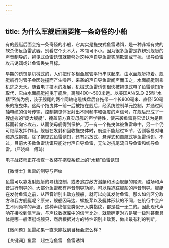 ```yaml
---
---
---
```

title: 为什么军舰后面要拖一条奇怪的小船
---




有的舰艇后面会拖一条奇怪的小船，它其实是拖曳式鱼雷诱饵，是一种非常有效的软杀伤反鱼雷武器。别看它个头不大，本领可不小。因为很多鱼雷是靠辨别舰艇的声音制导的，拖曳式鱼雷诱饵就能够对这种声自导鱼雷实施欺骗或干扰，误导鱼雷攻击诱饵或让鱼雷丢失目标。

早期的诱饵是机械式的，人们把许多根金属管平行串联起来，由水面舰艇拖着。舰艇航行时管子会因碰撞而产生噪声，来袭的声自导鱼雷闻声而击之，水面舰艇则乘机逃之夭夭。随着电子技术的发展，机械式鱼雷诱饵很快被拖曳式电子鱼雷诱饵所取代，它由水面舰艇拖曳于舰后，离舰400～500米远。以美国AN/SLQ-25型“水精”系统为例，装于舰尾的两个同轴电缆线盘后各拖带一个长800毫米、直径150毫米的拖曳体。这两个拖曳体一前一后被拖在舰后，经系统控制单元控制，并通过同轴电缆的信号传输，控制拖曳体发射出不同频率和强度的声信号，在舰后形成了一艘虚拟的“庞大舰艇”，掩盖前方真实母舰的声学特性，使来袭鱼雷将它误认为是目标而转向它攻击，从而使母舰得到保护。万一有一个拖曳体被鱼雷命中，另一个仍可继续发挥作用。舰艇在发射和回收拖曳体时，航速不能超过15节，否则容易对电缆造成损害。除了拖曳式鱼雷诱饵，还有吊放式、悬浮式和自航式等鱼雷诱饵。不过，目前大多数鱼雷诱饵只能对付声自导鱼雷，无法对抗尾流自导鱼雷和线导鱼雷。（严晓峰　傅琦）

电子战技师正在检查一枚装在拖曳系统上的“水精”鱼雷诱饵





【微博士】鱼雷的制导与声纹

鱼雷可以靠发射舰艇的导线控制，或者追踪敌方潜艇和水面舰艇的尾流、磁场和声音进行制导的。大部分鱼雷都有声音制导功能，可以靠追踪舰船的声音制导。舰艇在发射鱼雷之前，从声音辨别出敌方舰船，就可以向其发射鱼雷。那么如何区分敌方和我方舰艇呢？原来，舰船因马达、螺旋桨以及艇体形状的不同，在航行中会产生不同频率的声波，这种声纹信息类似于人类指纹，都是独一无二的。因此现代声呐在接收到信号后，与声纹数据库中的信号比对，就能确定对方是哪一级别甚至具体是哪一艘潜艇或舰只，然后根据对方的特性识别出敌我，做出最有利的判断。

【微问题】鱼雷如果一直未能找到目标会怎么样？

【关键词】鱼雷　超空泡鱼雷　鱼雷诱饵